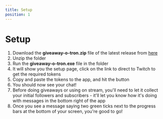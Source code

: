 ```yaml
---
title: Setup
position: 1
---
```


# Setup

1. Download the **giveaway-o-tron.zip** file of the latest release from [here](https://github.com/maael/giveaway-o-tron/releases/latest)
2. Unzip the folder
3. Run the **giveaway-o-tron.exe** file in the folder
4. It will show you the setup page, click on the link to direct to Twitch to get the required tokens
5. Copy and paste the tokens to the app, and hit the button
6. You should now see your chat!
7. Before doing giveaways or using on stream, you'll need to let it collect your initial followers and subscribers - it'll let you know how it's doing with messages in the bottom right of the app
8. Once you see a message saying two green ticks next to the progress bars at the bottom of your screen, you're good to go!
